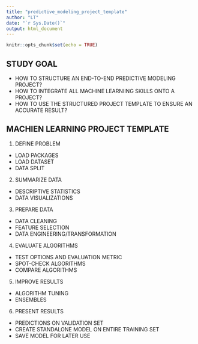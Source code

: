 ```yaml
---
title: "predictive_modeling_project_template"
author: "LT"
date: "`r Sys.Date()`"
output: html_document
---
```


```r
knitr::opts_chunk$set(echo = TRUE)
```


## STUDY GOAL
- HOW TO STRUCTURE AN END-TO-END PREDICTIVE MODELING PROJECT?
- HOW TO INTEGRATE ALL MACHINE LEARNIING SKILLS ONTO A PROJECT?
- HOW TO USE THE STRUCTURED PROJECT TEMPLATE TO ENSURE AN ACCURATE RESULT?


## MACHIEN LEARNING PROJECT TEMPLATE
1. DEFINE PROBLEM
  - LOAD PACKAGES
  - LOAD DATASET
  - DATA SPLIT
2. SUMMARIZE DATA
  - DESCRIPTIVE STATISTICS
  - DATA VISUALIZATIONS
3. PREPARE DATA
  - DATA CLEANING
  - FEATURE SELECTION
  - DATA ENGINEERING/TRANSFORMATION
4. EVALUATE ALGORITHMS
  - TEST OPTIONS AND EVALUATION METRIC
  - SPOT-CHECK ALGORITHMS
  - COMPARE ALGORITHMS
5. IMPROVE RESULTS
  - ALGORITHM TUNING
  - ENSEMBLES
6. PRESENT RESULTS
  - PREDICTIONS ON VALIDATION SET
  - CREATE STANDALONE MODEL ON ENTIRE TRAINING SET
  - SAVE MODEL FOR LATER USE



